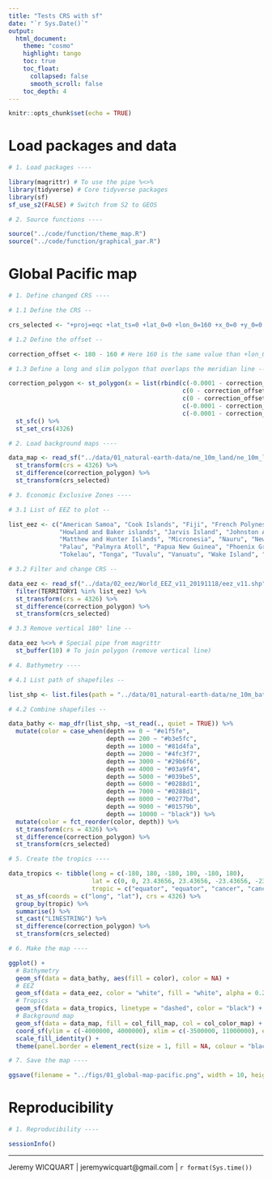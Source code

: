 ```yaml
---
title: "Tests CRS with sf"
date: "`r Sys.Date()`"
output: 
  html_document:
    theme: "cosmo"
    highlight: tango
    toc: true
    toc_float:
      collapsed: false
      smooth_scroll: false
    toc_depth: 4
---
```


```r
knitr::opts_chunk$set(echo = TRUE)
```

# Load packages and data

```r

# 1. Load packages ----

library(magrittr) # To use the pipe %<>%
library(tidyverse) # Core tidyverse packages
library(sf)
sf_use_s2(FALSE) # Switch from S2 to GEOS

# 2. Source functions ----

source("../code/function/theme_map.R")
source("../code/function/graphical_par.R")

```

# Global Pacific map

```r

# 1. Define changed CRS ----

# 1.1 Define the CRS --

crs_selected <- "+proj=eqc +lat_ts=0 +lat_0=0 +lon_0=160 +x_0=0 +y_0=0 +datum=WGS84 +units=m +no_defs"

# 1.2 Define the offset --

correction_offset <- 180 - 160 # Here 160 is the same value than +lon_0 from crs_selected

# 1.3 Define a long and slim polygon that overlaps the meridian line --

correction_polygon <- st_polygon(x = list(rbind(c(-0.0001 - correction_offset, 90),
                                                c(0 - correction_offset, 90),
                                                c(0 - correction_offset, -90),
                                                c(-0.0001 - correction_offset, -90),
                                                c(-0.0001 - correction_offset, 90)))) %>%
  st_sfc() %>%
  st_set_crs(4326)

# 2. Load background maps ----

data_map <- read_sf("../data/01_natural-earth-data/ne_10m_land/ne_10m_land.shp") %>% 
  st_transform(crs = 4326) %>% 
  st_difference(correction_polygon) %>% 
  st_transform(crs_selected)

# 3. Economic Exclusive Zones ----

# 3.1 List of EEZ to plot --

list_eez <- c("American Samoa", "Cook Islands", "Fiji", "French Polynesia", "Gilbert Islands", "Guam", "Hawaii",
              "Howland and Baker islands", "Jarvis Island", "Johnston Atoll", "Line Group", "Marshall Islands",
              "Matthew and Hunter Islands", "Micronesia", "Nauru", "New Caledonia", "Niue", "Northern Mariana Islands",
              "Palau", "Palmyra Atoll", "Papua New Guinea", "Phoenix Group", "Pitcairn", "Samoa", "Solomon Islands",
              "Tokelau", "Tonga", "Tuvalu", "Vanuatu", "Wake Island", "Wallis and Futuna")

# 3.2 Filter and change CRS --

data_eez <- read_sf("../data/02_eez/World_EEZ_v11_20191118/eez_v11.shp") %>% 
  filter(TERRITORY1 %in% list_eez) %>% 
  st_transform(crs = 4326) %>% 
  st_difference(correction_polygon) %>% 
  st_transform(crs_selected)

# 3.3 Remove vertical 180° line --

data_eez %<>% # Special pipe from magrittr
  st_buffer(10) # To join polygon (remove vertical line)

# 4. Bathymetry ----

# 4.1 List path of shapefiles --

list_shp <- list.files(path = "../data/01_natural-earth-data/ne_10m_bathymetry_all/", pattern = ".shp", full.names = TRUE)

# 4.2 Combine shapefiles --

data_bathy <- map_dfr(list_shp, ~st_read(., quiet = TRUE)) %>% 
  mutate(color = case_when(depth == 0 ~ "#e1f5fe",
                           depth == 200 ~ "#b3e5fc",
                           depth == 1000 ~ "#81d4fa",
                           depth == 2000 ~ "#4fc3f7",
                           depth == 3000 ~ "#29b6f6",
                           depth == 4000 ~ "#03a9f4",
                           depth == 5000 ~ "#039be5",
                           depth == 6000 ~ "#0288d1",
                           depth == 7000 ~ "#0288d1",
                           depth == 8000 ~ "#0277bd",
                           depth == 9000 ~ "#01579b",
                           depth == 10000 ~ "black")) %>% 
  mutate(color = fct_reorder(color, depth)) %>% 
  st_transform(crs = 4326) %>% 
  st_difference(correction_polygon) %>% 
  st_transform(crs_selected)

# 5. Create the tropics ----

data_tropics <- tibble(long = c(-180, 180, -180, 180, -180, 180), 
                       lat = c(0, 0, 23.43656, 23.43656, -23.43656, -23.43656), 
                       tropic = c("equator", "equator", "cancer", "cancer", "capricorne", "capricorne")) %>% 
  st_as_sf(coords = c("long", "lat"), crs = 4326) %>% 
  group_by(tropic) %>% 
  summarise() %>% 
  st_cast("LINESTRING") %>% 
  st_difference(correction_polygon) %>% 
  st_transform(crs_selected)

# 6. Make the map ----

ggplot() +
  # Bathymetry
  geom_sf(data = data_bathy, aes(fill = color), color = NA) +
  # EEZ
  geom_sf(data = data_eez, color = "white", fill = "white", alpha = 0.2) +
  # Tropics
  geom_sf(data = data_tropics, linetype = "dashed", color = "black") +
  # Background map
  geom_sf(data = data_map, fill = col_fill_map, col = col_color_map) +
  coord_sf(ylim = c(-4000000, 4000000), xlim = c(-3500000, 11000000), expand = FALSE) +
  scale_fill_identity() +
  theme(panel.border = element_rect(size = 1, fill = NA, colour = "black"))

# 7. Save the map ----

ggsave(filename = "../figs/01_global-map-pacific.png", width = 10, height = 6, dpi = 600)

```

# Reproducibility

```r

# 1. Reproducibility ----

sessionInfo()

```

---
Jeremy WICQUART | jeremywicquart@gmail.com | `r format(Sys.time())`